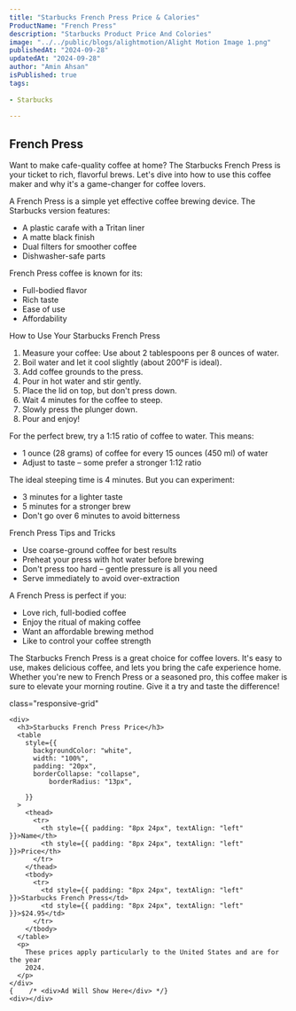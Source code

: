 ```yaml
---
title: "Starbucks French Press Price & Calories"
ProductName: "French Press" 
description: "Starbucks Product Price And Colories"
image: "../../public/blogs/alightmotion/Alight Motion Image 1.png"
publishedAt: "2024-09-28"
updatedAt: "2024-09-28"
author: "Amin Ahsan"
isPublished: true
tags:
 
- Starbucks
      
---
```


## French Press 

  Want to make cafe-quality coffee at home? The Starbucks French Press is your ticket to rich, flavorful brews. Let's dive into how to use this coffee maker and why it's a game-changer for coffee lovers.

A French Press is a simple yet effective coffee brewing device. The Starbucks version features:
- A plastic carafe with a Tritan liner
- A matte black finish
- Dual filters for smoother coffee
- Dishwasher-safe parts

French Press coffee is known for its:
- Full-bodied flavor
- Rich taste
- Ease of use
- Affordability

How to Use Your Starbucks French Press

1. Measure your coffee: Use about 2 tablespoons per 8 ounces of water.
2. Boil water and let it cool slightly (about 200°F is ideal).
3. Add coffee grounds to the press.
4. Pour in hot water and stir gently.
5. Place the lid on top, but don't press down.
6. Wait 4 minutes for the coffee to steep.
7. Slowly press the plunger down.
8. Pour and enjoy!

For the perfect brew, try a 1:15 ratio of coffee to water. This means:
- 1 ounce (28 grams) of coffee for every 15 ounces (450 ml) of water
- Adjust to taste – some prefer a stronger 1:12 ratio

The ideal steeping time is 4 minutes. But you can experiment:
- 3 minutes for a lighter taste
- 5 minutes for a stronger brew
- Don't go over 6 minutes to avoid bitterness

French Press Tips and Tricks
- Use coarse-ground coffee for best results
- Preheat your press with hot water before brewing
- Don't press too hard – gentle pressure is all you need
- Serve immediately to avoid over-extraction

A French Press is perfect if you:
- Love rich, full-bodied coffee
- Enjoy the ritual of making coffee
- Want an affordable brewing method
- Like to control your coffee strength

The Starbucks French Press is a great choice for coffee lovers. It's easy to use, makes delicious coffee, and lets you bring the cafe experience home. Whether you're new to French Press or a seasoned pro, this coffee maker is sure to elevate your morning routine. Give it a try and taste the difference!


 <style jsx>{`
  @media (min-width: 768px) {
    .responsive-grid {
      display: grid;
      grid-template-columns: 1fr 1fr;
    }
  }
`}</style>

<div
  style={{
    backgroundColor: "#cee3de",
    borderLeft: "3px solid #0c7556",
   padding: "20px",
    paddingTop: "13px", // Add padding to the top
        display: "grid",
        height: "fit-content",
      }} 
      
  class="responsive-grid"

>
    <div>
      <h3>Starbucks French Press Price</h3>
      <table
        style={{
          backgroundColor: "white",
          width: "100%",
          padding: "20px",
          borderCollapse: "collapse",
              borderRadius: "13px",
          
        }}
      >
        <thead>
          <tr>
            <th style={{ padding: "8px 24px", textAlign: "left" }}>Name</th>
            <th style={{ padding: "8px 24px", textAlign: "left" }}>Price</th>
          </tr>
        </thead>
        <tbody>
          <tr>
            <td style={{ padding: "8px 24px", textAlign: "left" }}>Starbucks French Press</td>
            <td style={{ padding: "8px 24px", textAlign: "left" }}>$24.95</td>
          </tr> 
        </tbody>
      </table>
      <p>
        These prices apply particularly to the United States and are for the year
        2024.
      </p>
    </div>
    {    /* <div>Ad Will Show Here</div> */}
    <div></div>
  </div>
